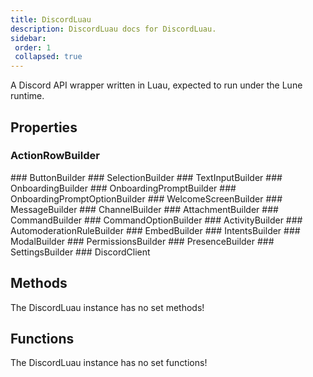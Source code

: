 ```yaml
---
title: DiscordLuau
description: DiscordLuau docs for DiscordLuau.
sidebar:
 order: 1
 collapsed: true
---
```

[//]: # (This file was automatically compiled through the Generator luau code under this repository)
[//]: # (if you want to edit the documentation of discord-luau, please write changes)
[//]: # (to the discord-luau repository itself, we extract the comments from discord-luau and translate)
[//]: # (them into markdown files that Nextra can interpret!)

[//]: # (----- DOCUMENT IMPORTS ----- )


[//]: # (----- DOCUMENT DESCRIPTION ----- )

A Discord API wrapper written in Luau, expected to run under the Lune runtime.

[//]: # (----- DOCUMENT PROPERTIES ----- )

## Properties

### ActionRowBuilder

<LuaProperty name="DiscordLuau.ActionRowBuilder" type="Builders.Interface.ActionRowBuilder" />
### ButtonBuilder

<LuaProperty name="DiscordLuau.ButtonBuilder" type="Builders.Interface.ButtonBuilder" />
### SelectionBuilder

<LuaProperty name="DiscordLuau.SelectionBuilder" type="Builders.Interface.SelectionBuilder" />
### TextInputBuilder

<LuaProperty name="DiscordLuau.TextInputBuilder" type="Builders.Interface.TextInputBuilder" />
### OnboardingBuilder

<LuaProperty name="DiscordLuau.OnboardingBuilder" type="Builders.OnboardingBuilder" />
### OnboardingPromptBuilder

<LuaProperty name="DiscordLuau.OnboardingPromptBuilder" type="Builders.OnboardingPromptBuilder" />
### OnboardingPromptOptionBuilder

<LuaProperty name="DiscordLuau.OnboardingPromptOptionBuilder" type="Builders.OnboardingPromptOptionBuilder" />
### WelcomeScreenBuilder

<LuaProperty name="DiscordLuau.WelcomeScreenBuilder" type="Builders.WelcomeScreenBuilder" />
### MessageBuilder

<LuaProperty name="DiscordLuau.MessageBuilder" type="Builders.MessageBuilder" />
### ChannelBuilder

<LuaProperty name="DiscordLuau.ChannelBuilder" type="Builders.ChannelBuilder" />
### AttachmentBuilder

<LuaProperty name="DiscordLuau.AttachmentBuilder" type="Builders.AttachmentBuilder" />
### CommandBuilder

<LuaProperty name="DiscordLuau.CommandBuilder" type="Builders.CommandBuilder" />
### CommandOptionBuilder

<LuaProperty name="DiscordLuau.CommandOptionBuilder" type="Builders.CommandOptionBuilder" />
### ActivityBuilder

<LuaProperty name="DiscordLuau.ActivityBuilder" type="Builders.ActivityBuilder" />
### AutomoderationRuleBuilder

<LuaProperty name="DiscordLuau.AutomoderationRuleBuilder" type="Builders.AutomoderationRuleBuilder" />
### EmbedBuilder

<LuaProperty name="DiscordLuau.EmbedBuilder" type="Builders.EmbedBuilder" />
### IntentsBuilder

<LuaProperty name="DiscordLuau.IntentsBuilder" type="Builders.IntentsBuilder" />
### ModalBuilder

<LuaProperty name="DiscordLuau.ModalBuilder" type="Builders.ModalBuilder" />
### PermissionsBuilder

<LuaProperty name="DiscordLuau.PermissionsBuilder" type="Builders.PermissionsBuilder" />
### PresenceBuilder

<LuaProperty name="DiscordLuau.PresenceBuilder" type="Builders.PresenceBuilder" />
### SettingsBuilder

<LuaProperty name="DiscordLuau.SettingsBuilder" type="Builders.SettingsBuilder" />
### DiscordClient

<LuaProperty name="DiscordLuau.DiscordClient" type="DiscordClient" />

[//]: # (----- DOCUMENT METHODS ----- )

## Methods

The DiscordLuau instance has no set methods!

[//]: # (----- DOCUMENT FUNCTIONS ----- )

## Functions

The DiscordLuau instance has no set functions!

